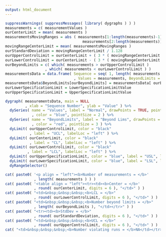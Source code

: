 ```yaml
---
output: html_document
---
```


```r
suppressWarnings( suppressMessages( library( dygraphs ) ) )
measurements = c( measurementValues )
ourCenterLimit = mean( measurements )
measurementsMovingRanges = abs ( measurements[1:length(measurements)-1] -
                                   measurements[2:length(measurements)] )
movingRangeCenterLimit = mean( measurementsMovingRanges )
ourStandardDeviation = movingRangeCenterLimit / 1.128
ourUpperControlLimit = ourCenterLimit + ( 3 * ( movingRangeCenterLimit / 1.128 ) )
ourLowerControlLimit = ourCenterLimit - ( 3 * ( movingRangeCenterLimit / 1.128 ) )
ourBeyondLimits = c( which( measurements > ourUpperControlLimit )
                  , which( measurements < ourLowerControlLimit ) )
measurementsData = data.frame( Sequence = seq( 1, length( measurements ), 1 )
                               , Values = measurements, BeyondLimits = NA )
measurementsData$BeyondLimits[ourBeyondLimits] = measurementsData[ ourBeyondLimits, 2 ]
ourLowerSpecificationLimit = LowerSpecificationLimitValue
ourUpperSpecificationLimit = UpperSpecificationLimitValue

dygraph( measurementsData, main = NULL
         , xlab = "Sequence Number", ylab = "Value" ) %>%
  dySeries( name = "Values", label = "Normal", drawPoints = TRUE, pointShape = "dot"
            , color = "blue", pointSize = 2 ) %>%
  dySeries( name = "BeyondLimits", label = "Beyond Lims", drawPoints = TRUE, pointShape = "dot"
            , color = "red", pointSize = 3 ) %>%
  dyLimit( ourUpperControlLimit, color = "black"
           , label = "UCL", labelLoc = "left" ) %>% 
  dyLimit( ourCenterLimit, color = "black"
           , label = "CL", labelLoc = "left" ) %>% 
  dyLimit( ourLowerControlLimit, color = "black"
          , label = "LCL", labelLoc = "left" ) %>% 
  dyLimit( ourUpperSpecificationLimit, color = "blue", label = "USL", labelLoc = "left" ) %>% 
  dyLimit( ourLowerSpecificationLimit, color = "blue", label = "LSL", labelLoc = "left" ) %>% 
  dyRangeSelector()
```

```r
cat( paste0( '<p align = "left"><b>Number of measurements = </b>'
             , length( measurements ) ) )
cat( paste0( '<table align = "left"><tr><td><b>Center = </b>'
             , round( ourCenterLimit, digits = 6 ), "</td>" ) )
cat( paste0( "<td>&nbsp;&nbsp;&nbsp;<b>LCL = </b>"
             , round( ourLowerControlLimit, digits = 6 ), "</td>" ) )
cat( paste0( "<td>&nbsp;&nbsp;&nbsp;<b>Number beyond limits = </b>"
             , length( ourBeyondLimits ), "</td></tr>" ) )
cat( paste0( "<tr><td><b>StdDev = </b>"
             , round( ourStandardDeviation, digits = 6 ), "</td>" ) )
cat( paste0( "<td>&nbsp;&nbsp;&nbsp;<b>UCL = </b>"
             , round( ourUpperControlLimit, digits = 6 ), "</td>" ) )
cat( "<td>&nbsp;&nbsp;&nbsp;<b>Number violating runs = </b>NA</td></tr></table><p>&nbsp;<p>&nbsp;" )
```
